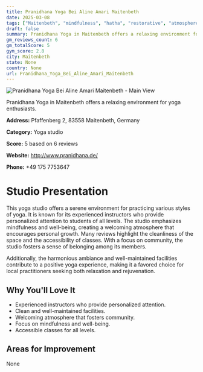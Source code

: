 ```yaml
---
title: Pranidhana Yoga Bei Aline Amari Maitenbeth
date: 2025-03-08
tags: ["Maitenbeth", "mindfulness", "hatha", "restorative", "atmosphere", "community", "Maitenbeth"]  
draft: false
summary: Pranidhana Yoga in Maitenbeth offers a relaxing environment for yoga enthusiasts.
gm_reviews_count: 6
gm_totalScore: 5
gym_score: 2.8
city: Maitenbeth
state: None
country: None
url: Pranidhana_Yoga_Bei_Aline_Amari_Maitenbeth
---
```


<div className="aspect-[16/9] relative my-8">
  <img 
    src="https://lh5.googleusercontent.com/p/AF1QipPcxGzKHxC7eEgrkIrdM37uxcu92XumU8uaGr9T=w1920-h1080-k-no"
    alt="Pranidhana Yoga Bei Aline Amari Maitenbeth - Main View"
    className="object-cover absolute inset-0 w-full h-full rounded-lg"
  />
</div>

Pranidhana Yoga in Maitenbeth offers a relaxing environment for yoga enthusiasts.

**Address:** Pfaffenberg 2, 83558 Maitenbeth, Germany

**Category:** Yoga studio

**Score:** 5 based on 6 reviews

**Website:** http://www.pranidhana.de/

**Phone:** +49 175 7753647

# Studio Presentation

This yoga studio offers a serene environment for practicing various styles of yoga. It is known for its experienced instructors who provide personalized attention to students of all levels. The studio emphasizes mindfulness and well-being, creating a welcoming atmosphere that encourages personal growth. Many reviews highlight the cleanliness of the space and the accessibility of classes. With a focus on community, the studio fosters a sense of belonging among its members.

Additionally, the harmonious ambiance and well-maintained facilities contribute to a positive yoga experience, making it a favored choice for local practitioners seeking both relaxation and rejuvenation.

## Why You'll Love It

- Experienced instructors who provide personalized attention.
- Clean and well-maintained facilities.
- Welcoming atmosphere that fosters community.
- Focus on mindfulness and well-being.
- Accessible classes for all levels.

## Areas for Improvement

None

<div className="grid grid-cols-1 xl:grid-cols-2 gap-4 my-8">

</div>